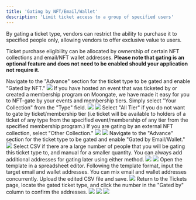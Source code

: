 ```yaml
---
title: 'Gating by NFT/Email/Wallet'
description: 'Limit ticket access to a group of specified users'
---
```


By gating a ticket type, vendors can restrict the ability to purchase it to specified people only, allowing vendors to offer exclusive value to users. 

Ticket purchase eligibility can be allocated by ownership of certain NFT collections and email/NFT wallet addresses. **Please note that gating is an optional feature and does not need to be enabled should your application not require it.**

<AccordionGroup>
  <Accordion title="Gating by NFT">
    <Steps>
        <Step title="Enable NFT-gating">
            Navigate to the "Advance" section for the ticket type to be gated and enable "Gated by NFT."
            <img src="/images/Creating Campaign/Ticketing/Gating/NFT Gate Toggle.png"/>
        </Step>
        <Step title="Select NFT Collection to Gate By">
            If you have hosted an event that was ticketed by or created a membership program on Moongate, we have made it easy for you to NFT-gate by your events and membership tiers. Simply select "Your Collection" from the "Type" field.
            <img src="/images/Creating Campaign/Ticketing/Gating/Your Collection Toggle.png"/>
            <Accordion title="Your Collection">
                <img src="/images/Creating Campaign/Ticketing/Gating/NFT Gate Toggle.png"/>
                <Steps>
                    <Step title="Select the target event/membership program from the 'NFT Collection' field.">
                    </Step>
                    <Step title="Select the target ticket/membership tier from the 'Type' field.">
                        Select "All Tier" if you do not want to gate by ticket/membership tier (i.e ticket will be available to holders of a ticket of any type from the specified event/membership of any tier from the specified membership program.)
                    </Step>
                </Steps>
            </Accordion>
            If you are gating by an external NFT collection, select "Other Collection."
            <img src="/images/Creating Campaign/Ticketing/Gating/Other Collection Toggle.png"/>
            <Accordion title="Other Collection">
                <img src="/images/Creating Campaign/Ticketing/Gating/Select Network.gif"/>
                <Steps>
                    <Step title="Select the network on which the target NFT collection is hosted.">
                    </Step>
                    <Step title="Enter the NFT collections' contract address.">
                    </Step>
                </Steps>
            </Accordion>
        </Step>
    </Steps>
  </Accordion>
  <Accordion title="Gating by Email/Wallet (Whitelisting)">
    <Steps>
        <Step title="Enable Email/Wallet-gating">
            Navigate to the "Advance" section for the ticket type to be gated and enable "Gated by Email/Wallet."
            <img src="/images/Creating Campaign/Ticketing/Gating/Email or Wallet Toggle.png"/>
        </Step>
        <Step title="Choose a Whitelisting Method">
            Select CSV if there are a large number of people that you will be gating this ticket type to, and manual for a smaller quantity.
            <Tip>
                You can always add additional addresses for gating later using either method.
            </Tip>
            <img src="/images/Creating Campaign/Ticketing/Gating/CSV Gate.png"/>
            <Accordion title="CSV (bulk import)">
                <Steps>
                    <Step title="Download the CSV template">
                        <img src="/images/Creating Campaign/Ticketing/Gating/Download CSV Template.png"/>
                    </Step>
                    <Step title="Add Addresses to the CSV Template">
                        Open the template in a spreadsheet editor. Following the template format, input the target email and wallet addresses. You can mix email and wallet addresses concurrently.
                    </Step>
                    <Step title="Upload the CSV">
                        Upload the edited CSV file and save.
                        <img src="/images/Creating Campaign/Ticketing/Gating/Whitelist Upload.png"/>
                    </Step>
                    <Step title="Confirm Successful Import">
                        Return to the Tickets page, locate the gated ticket type, and click the number in the "Gated by" column to confirm the addresses.
                        <img src="/images/Creating Campaign/Ticketing/Gating/Whitelist Confirmation 1.png"/>
                        <img src="/images/Creating Campaign/Ticketing/Gating/Whitelist Confirmation 2.png"/>
                    </Step>
                </Steps>
            </Accordion>
            <img src="/images/Creating Campaign/Ticketing/Gating/Manual Gate.png"/>
            <Accordion title="Manual">
                <Steps>
                    <Step title="Click \"Add Whitelist\" and input an email/wallet address">
                    </Step>
                    <Step title="a">
                    </Step>            
                </Steps>
            </Accordion>
        </Step>
    </Steps>
  </Accordion>
</AccordionGroup>